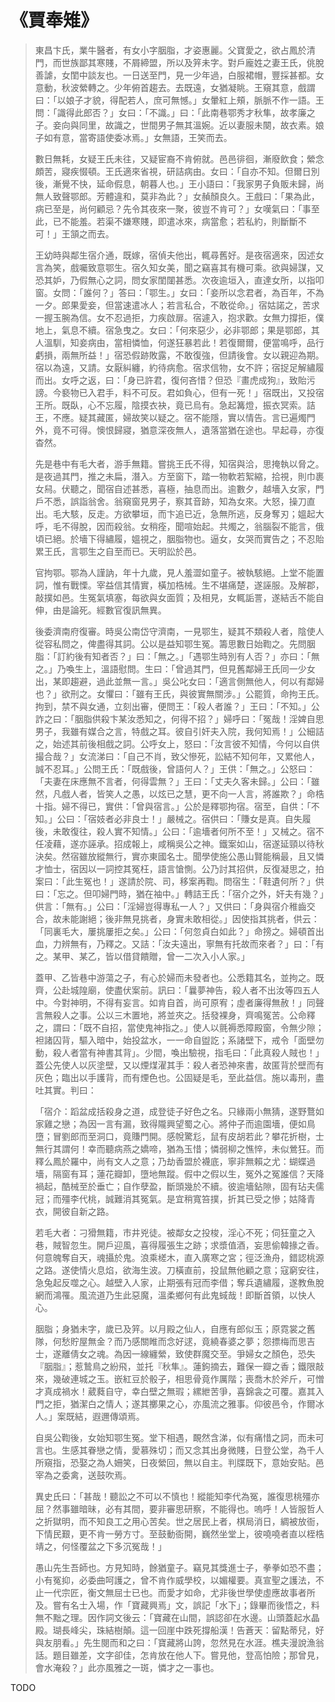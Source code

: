 # 《賈奉雉》

> 東昌卞氏，業牛醫者，有女小字胭脂，才姿惠麗。父寶愛之，欲占鳳於清門，而世族鄙其寒賤，不屑締盟，所以及笄未字。對戶龐姓之妻王氏，佻脫善謔，女閨中談友也。一日送至門，見一少年過，白服裙帽，豐採甚都。女意動，秋波縈轉之。少年俯首趨去。去既遠，女猶凝眺。王窺其意，戲謂曰：「以娘子才貌，得配若人，庶可無憾。」女暈紅上頰，脈脈不作一語。王問：「識得此郎否？」女曰：「不識。」曰：「此南巷鄂秀才秋隼，故孝廉之子。妾向與同里，故識之，世間男子無其溫婉。近以妻服未闋，故衣素。娘子如有意，當寄語使委冰焉。」女無語，王笑而去。
>
> 數日無耗，女疑王氏未往，又疑宦裔不肯俯就。邑邑徘徊，漸廢飲食；縈念頗苦，寢疾惙頓。王氏適來省視，研詰病由。女曰：「自亦不知。但爾日別後，漸覺不快，延命假息，朝暮人也。」王小語曰：「我家男子負販未歸，尚無人致聲鄂郎。芳體違和，莫非為此？」女赬顏良久。王戲曰：「果為此，病已至是，尚何顧忌？先令其夜來一聚，彼豈不肯可？」女嘆氣曰：「事至此，已不能羞。若渠不嫌寒賤，即遣冰來，病當愈；若私約，則斷斷不可！」王頷之而去。
>
> 王幼時與鄰生宿介通，既嫁，宿偵夫他出，輒尋舊好。是夜宿適來，因述女言為笑，戲囑致意鄂生。宿久知女美，聞之竊喜其有機可乘。欲與婦謀，又恐其妒，乃假無心之詞，問女家閨闥甚悉。次夜逾垣入，直達女所，以指叩窗。女問：「誰何？」答曰：「鄂生。」女曰：「妾所以念君者，為百年，不為一夕。郎果愛妾，但當速遣冰人；若言私合，不敢從命。」宿姑諾之，苦求一握玉腕為信。女不忍過拒，力疾啟扉。宿遽入，抱求歡。女無力撐拒，僕地上，氣息不續。宿急曳之。女曰：「何來惡少，必非鄂郎；果是鄂郎，其人溫馴，知妾病由，當相憐恤，何遂狂暴若此！若復爾爾，便當鳴呼，品行虧損，兩無所益！」宿恐假跡敗露，不敢復強，但請後會。女以親迎為期。宿以為遠，又請。女厭糾纏，約待病愈。宿求信物，女不許；宿捉足解繡履而出。女呼之返，曰：「身已許君，復何吝惜？但恐『畫虎成狗』，致貽污謗。今褻物已入君手，料不可反。君如負心，但有一死！」宿既出，又投宿王所。既臥，心不忘履，陰摸衣袂，竟已烏有。急起篝燈，振衣冥索。詰王，不應。疑其藏匿，婦故笑以疑之。宿不能隱，實以情告。言已遍燭門外，竟不可得。懊恨歸寢，猶意深夜無人，遺落當猶在途也。早起尋，亦復杳然。
>
> 先是巷中有毛大者，游手無籍。嘗挑王氏不得，知宿與洽，思掩執以脅之。是夜過其門，推之未扁，潛入。方至窗下，踏一物軟若絮縮，拾視，則巾裹女舄。伏聽之，聞宿自述甚悉，喜極，抽息而出。逾數夕，越墻入女家，門戶不悉，誤詣翁舍。翁窺窗見男子，察其音跡，知為女來。大怒，操刀直出。毛大駭，反走。方欲攀垣，而卞追已近，急無所逃，反身奪刃；媼起大呼，毛不得脫，因而殺翁。女稍痊，聞喧始起。共燭之，翁腦裂不能言，俄頃已絕。於墻下得繡履，媼視之，胭脂物也。逼女，女哭而實告之；不忍貽累王氏，言鄂生之自至而已。天明訟於邑。
>
> 官拘鄂。鄂為人謹訥，年十九歲，見人羞澀如童子。被執駭絕。上堂不能置詞，惟有戰慄。宰益信其情實，橫加梏械。生不堪痛楚，遂誣服。及解郡，敲撲如邑。生冤氣填塞，每欲與女面質；及相見，女輒詬詈，遂結舌不能自伸，由是論死。經數官復訊無異。
>
> 後委濟南府復審。時吳公南岱守濟南，一見鄂生，疑其不類殺人者，陰使人從容私問之，俾盡得其詞。公以是益知鄂生冤。籌思數日始鞫之。先問胭脂：「訂約後有知者否？」曰：「無之。」「遇鄂生時別有人否？」亦曰：「無之。」乃喚生上，溫語慰問。生曰：「曾過其門，但見舊鄰婦王氏同一少女出，某即趨避，過此並無一言。」吳公叱女曰：「適言側無他人，何以有鄰婦也？」欲刑之。女懼曰：「雖有王氏，與彼實無關涉。」公罷質，命拘王氏。拘到，禁不與女通，立刻出審，便問王：「殺人者誰？」王曰：「不知。」公詐之曰：「胭脂供殺卞某汝悉知之，何得不招？」婦呼曰：「冤哉！淫婢自思男子，我雖有媒合之言，特戲之耳。彼自引奸夫入院，我何知焉！」公細詰之，始述其前後相戲之詞。公呼女上，怒曰：「汝言彼不知情，今何以自供撮合哉？」女流涕曰：「自己不肖，致父慘死，訟結不知何年，又累他人，誠不忍耳。」公問王氏：「既戲後，曾語何人？」王供：「無之。」公怒曰：「夫妻在床應無不言者，何得雲無？」王曰：「丈夫久客未歸。」公曰：「雖然，凡戲人者，皆笑人之愚，以炫已之慧，更不向一人言，將誰欺？」命梏十指。婦不得已，實供：「曾與宿言。」公於是釋鄂拘宿。宿至，自供：「不知。」公曰：「宿妓者必非良士！」嚴械之。宿供曰：「賺女是真。自失履後，未敢復往，殺人實不知情。」公曰：「逾墻者何所不至！」又械之。宿不任凌藉，遂亦誣承。招成報上，咸稱吳公之神。鐵案如山，宿遂延頸以待秋決矣。然宿雖放縱無行，實亦東國名士。聞學使施公愚山賢能稱最，且又憐才恤士，宿因以一詞控其冤枉，語言愴惻。公乃討其招供，反復凝思之，拍案曰：「此生冤也！」遂請於院、司，移案再鞫。問宿生：「鞋遺何所？」供曰：「忘之。但叩婦門時，猶在袖中。」轉詰王氏：「宿介之外，奸夫有幾？」供言：「無有。」公曰：「淫婦豈得專私一人？」又供曰：「身與宿介稚齒交合，故未能謝絕；後非無見挑者，身實未敢相從。」因使指其挑者，供云：「同裏毛大，屢挑屢拒之矣。」公曰：「何忽貞白如此？」命搒之。婦頓首出血，力辨無有，乃釋之。又詰：「汝夫遠出，寧無有托故而來者？」曰：「有之。某甲、某乙，皆以借貸饋贈，曾一二次入小人家。」
>
> 蓋甲、乙皆巷中游蕩之子，有心於婦而未發者也。公悉籍其名，並拘之。既齊，公赴城隍廟，使盡伏案前。訊曰：「曩夢神告，殺人者不出汝等四五人中。今對神明，不得有妄言。如肯自首，尚可原宥；虛者廉得無赦！」同聲言無殺人之事。公以三木置地，將並夾之。括發裸身，齊鳴冤苦。公命釋之，謂曰：「既不自招，當使鬼神指之。」使人以氈褥悉障殿窗，令無少隙；袒諸囚背，驅入暗中，始投盆水，一一命自盥訖；系諸壁下，戒令「面壁勿動，殺人者當有神書其背」。少間，喚出驗視，指毛曰：「此真殺人賊也！」蓋公先使人以灰塗壁，又以煙煤濯其手：殺人者恐神來書，故匿背於壁而有灰色；臨出以手護背，而有煙色也。公固疑是毛，至此益信。施以毒刑，盡吐其實。判曰：
>
> 「宿介：蹈盆成括殺身之道，成登徒子好色之名。只緣兩小無猜，遂野鶩如家雞之戀；為因一言有漏，致得隴興望蜀之心。將仲子而逾園墻，便如鳥墮；冒劉郎而至洞口，竟賺門開。感帨驚尨，鼠有皮胡若此？攀花折樹，士無行其謂何！幸而聽病燕之嬌啼，猶為玉惜；憐弱柳之憔悴，未似鶯狂。而釋么鳳於羅中，尚有文人之意；乃劫香盟於襪底，寧非無賴之尤：蝴蝶過墻，隔窗有耳；蓮花瓣卸，墮地無蹤。假中之假以生，冤外之冤誰信？天降禍起，酷械至於垂亡；自作孽盈，斷頭幾於不續。彼逾墻鉆隙，固有玷夫儒冠；而殭李代桃，誠難消其冤氣。是宜稍寬笞撲，折其已受之慘；姑降青衣，開彼自新之路。
>
> 若毛大者：刁猾無籍，市井兇徒。被鄰女之投梭，淫心不死；伺狂童之入巷，賊智忽生。開戶迎風，喜得履張生之跡；求漿值酒，妄思偷韓掾之香。何意魄奪自天，魂攝於鬼。浪乘槎木，直入廣寒之宮；徑泛漁舟，錯認桃源之路。遂使情火息焰，欲海生波。刀橫直前，投鼠無他顧之意；寇窮安往，急兔起反噬之心。越壁入人家，止期張有冠而李借；奪兵遺繡履，遂教魚脫網而鴻罹。風流道乃生此惡魔，溫柔鄉何有此鬼蜮哉！即斷首領，以快人心。
>
> 胭脂；身猶未字，歲已及笄。以月殿之仙人，自應有郎似玉；原霓裳之舊隊，何愁貯屋無金？而乃感關睢而念好逑，竟繞春婆之夢；怨摽梅而思吉士，遂離倩女之魂。為因一線纏縈，致使群魔交至。爭婦女之顏色，恐失『胭脂』；惹鷙鳥之紛飛，並托『秋隼』。蓮鉤摘去，難保一瓣之香；鐵限敲來，幾破連城之玉。嵌紅豆於骰子，相思骨竟作厲階；喪喬木於斧斤，可憎才真成禍水！葳蕤自守，幸白壁之無瑕；縲紲苦爭，喜錦衾之可覆。嘉其入門之拒，猶潔白之情人；遂其擲果之心，亦風流之雅事。仰彼邑令，作爾冰人。」案既結，遐邇傳頌焉。
>
> 自吳公鞫後，女始知鄂生冤。堂下相遇，靦然含涕，似有痛惜之詞，而未可言也。生感其眷戀之情，愛慕殊切；而又念其出身微賤，日登公堂，為千人所窺指，恐娶之為人姍笑，日夜縈回，無以自主。判牒既下，意始安貼。邑宰為之委禽，送鼓吹焉。
>
> 異史氏曰：「甚哉！聽訟之不可以不慎也！縱能知李代為冤，誰復思桃殭亦屈？然事雖暗昧，必有其間，要非審思研察，不能得也。嗚呼！人皆服哲人之折獄明，而不知良工之用心苦矣。世之居民上者，棋局消日，綢被放衙，下情民艱，更不肯一勞方寸。至鼓動衙開，巍然坐堂上，彼嘵嘵者直以桎梏靖之，何怪覆盆之下多沉冤哉！」
>
> 愚山先生吾師也。方見知時，餘猶童子。竊見其獎進士子，拳拳如恐不盡；小有冤抑，必委曲呵護之，曾不肯作威學校，以媚權要。真宣聖之護法，不止一代宗匠，衡文無屈士已也。而愛才如命，尤非後世學使虛應故事者所及。嘗有名士入場，作「寶藏興焉」文，誤記「水下」；錄畢而後悟之，料無不黜之理。因作詞文後云：「寶藏在山間，誤認卻在水邊。山頭蓋起水晶殿。瑚長峰尖，珠結樹顛。這一回崖中跌死撐船漢！告蒼天：留點蒂兒，好與友朋看。」先生閱而和之曰：「寶藏將山誇，忽然見在水涯。樵夫漫說漁翁話。題目雖差，文字卻佳，怎肯放在他人下。嘗見他，登高怕險；那曾見，會水淹殺？」此亦風雅之一斑，憐才之一事也。

TODO
